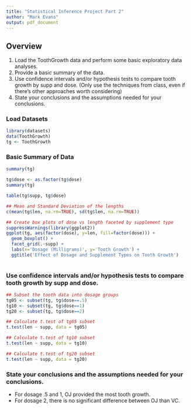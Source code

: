 ```yaml
---
title: "Statistical Inference Project Part 2"
author: "Mark Evans"
output: pdf_document
---
```


## Overview

1. Load the ToothGrowth data and perform some basic exploratory data analyses. 
2. Provide a basic summary of the data. 
3. Use confidence intervals and/or hypothesis tests to compare tooth growth by supp and dose. (Only use the techniques from class, even if there's other approaches worth considering) 
4. State your conclusions and the assumptions needed for your conclusions. 

### Load Datasets

``` r

library(datasets)
data(ToothGrowth)
tg <- ToothGrowth

```

### Basic Summary of Data

``` r

summary(tg)

tg$dose <- as.factor(tg$dose)
summary(tg)

table(tg$supp, tg$dose)

## Mean and Standard Deviation of the lengths
c(mean(tg$len, na.rm=TRUE), sd(tg$len, na.rm=TRUE))

## Create box plots of dose vs length faceted by supplement type
suppressWarnings(library(ggplot2))
ggplot(tg, aes(factor(dose), y=len, fill=factor(dose))) +
  geom_boxplot() +
  facet_grid(.~supp) +
  labs(x='Dosage (Milligrams)', y='Tooth Growth') +
  ggtitle('Effect of Dosage and Supplement Types on Tooth Growth')
  
```

### Use confidence intervals and/or hypothesis tests to compare tooth growth by supp and dose.

``` r

## Subset the tooth data into dosage groups
tg05 <- subset(tg, tg$dose==.5)
tg10 <- subset(tg, tg$dose==1)
tg20 <- subset(tg, tg$dose==2)

## Calculate t.test of tg05 subset
t.test(len ~ supp, data = tg05)

## Calculate t.test of tg10 subset
t.test(len ~ supp, data = tg10)

## Calculate t.test of tg20 subset
t.test(len ~ supp, data = tg20)

```

### State your conclusions and the assumptions needed for your conclusions.

- For dosage .5 and 1, OJ provided the most tooth growth.
- For dosage 2, there is no significant difference between OJ than VC. 
